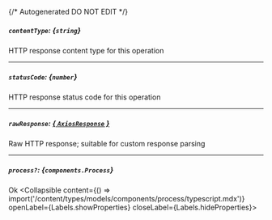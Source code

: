 {/* Autogenerated DO NOT EDIT  */}

##### `contentType`: *{`string`}*
HTTP response content type for this operation

---
##### `statusCode`: *{`number`}*
HTTP response status code for this operation

---
##### `rawResponse`: [*{ `AxiosResponse` }*](https://axios-http.com/docs/res_schema)
Raw HTTP response; suitable for custom response parsing

---
##### `process?`: *{`components.Process`}*
Ok
<Collapsible content={() => import('/content/types/models/components/process/typescript.mdx')} openLabel={Labels.showProperties} closeLabel={Labels.hideProperties}>
</Collapsible>


